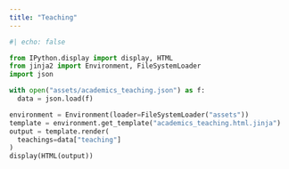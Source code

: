 ```yaml
---
title: "Teaching"
---
```


```python
#| echo: false

from IPython.display import display, HTML
from jinja2 import Environment, FileSystemLoader
import json

with open("assets/academics_teaching.json") as f:
  data = json.load(f)

environment = Environment(loader=FileSystemLoader("assets"))
template = environment.get_template("academics_teaching.html.jinja")
output = template.render(
  teachings=data["teaching"]
)
display(HTML(output))
```
